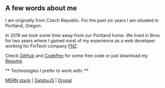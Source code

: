 ## A few words about me

I am originally from Czech Republic. For the past six years I am situated in Portland,
Oregon.

In 2018 we took some time away from our Portland home. We lived in Brno for two years where I gained most of my experience as a web developer working for FinTech company [FNZ](https://www.fnz.com/).

‍Check [GitHub](https://github.com/blahutkam) and [CodePen](https://codepen.io/blahec) for some free code or just download my [Resume](https://drive.google.com/file/d/1sHRqrUNXp64h0TQHmqO_H6gsdjxPnaMl/view?usp=sharing).

** Technologies I prefer to work with: **

[MERN stack](https://www.mongodb.com/mern-stack) |
[GatsbyJS](https://www.gatsbyjs.com/) | [Drupal](https://www.drupal.org/)
